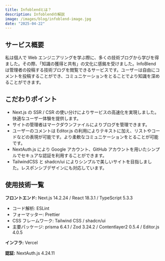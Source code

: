 ```yaml
---
title: Infoblendとは？
description: Infoblendの解説
image: /images/blog/infoblend-image.jpg
date: "2025-04-22"
---
```


## サービス概要

私は個人で Web エンジニアリングを学ぶ際に、多くの技術ブログから学びを得ました。その際、「知識の獲得と共有」の文化に感銘を受けました。InfoBlend は管理者の投稿する技術ブログを閲覧できるサービスです。ユーザーは自由にコメントを投稿することができ、コミュニケーションをとることでより知識を深めることができます。

## こだわりポイント

- Next.js の SSR / CSR の使い分けによりサービスの高速化を実現しました。快適なユーザー体験を提供します。
- サイトの管理者はマークダウンファイルによりブログを管理できます。
- ユーザーのコメントは Editor.js の利用によりテキストに加え、リストやコードなどの表現が可能です。より柔軟なコミュニケーションをとることが可能です。
- NextAuth.js により Google アカウント、GitHub アカウントを用いたシンプルでセキュアな認証を利用することができます。
- TailwindCSS と shadcn/ui によりシンプルで美しいサイトを目指しました。レスポンシブデザインにも対応しています。

## 使用技術一覧

**フロントエンド:** Next.js 14.2.24 / React 18.3.1 / TypeScript 5.3.3

- コード解析: ESLint
- フォーマッター: Prettier
- CSS フレームワーク: Tailwind CSS / shadcn/ui
- 主要パッケージ: prisma 6.4.1 / Zod 3.24.2 / Contentlayer2 0.5.4 / Editor.js 4.0.5

**インフラ:** Vercel

**認証:** NextAuth.js 4.24.11
